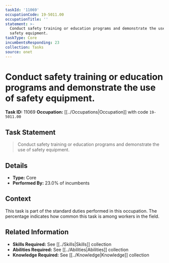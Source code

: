 ```yaml
---
taskId: '11069'
occupationCode: 19-5011.00
occupationTitle: ''
statement: >-
  Conduct safety training or education programs and demonstrate the use of
  safety equipment.
taskType: Core
incumbentsResponding: 23
collection: Tasks
source: onet
---
```

# Conduct safety training or education programs and demonstrate the use of safety equipment.

**Task ID:** 11069
**Occupation:** [[../Occupations|Occupation]] with code `19-5011.00`

## Task Statement

> Conduct safety training or education programs and demonstrate the use of safety equipment.

## Details

- **Type:** Core
- **Performed By:** 23.0% of incumbents

## Context

This task is part of the standard duties performed in this occupation. The percentage indicates how common this task is among workers in the field.

## Related Information

- **Skills Required:** See [[../Skills|Skills]] collection
- **Abilities Required:** See [[../Abilities|Abilities]] collection
- **Knowledge Required:** See [[../Knowledge|Knowledge]] collection
